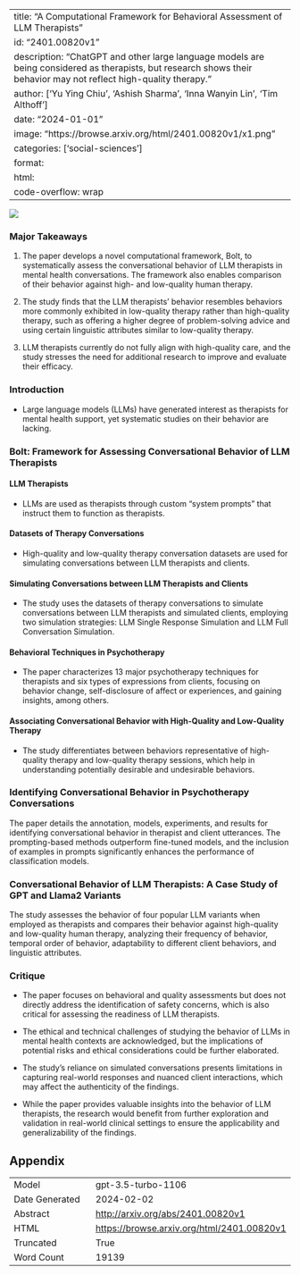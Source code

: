 
---
title: "A Computational Framework for Behavioral Assessment of LLM Therapists"
id: "2401.00820v1"
description: "ChatGPT and other large language models are being considered as therapists, but research shows their behavior may not reflect high-quality therapy."
author: ['Yu Ying Chiu', 'Ashish Sharma', 'Inna Wanyin Lin', 'Tim Althoff']
date: "2024-01-01"
image: "https://browse.arxiv.org/html/2401.00820v1/x1.png"
categories: ['social-sciences']
format:
  html:
    code-overflow: wrap
---

![](https://browse.arxiv.org/html/2401.00820v1/x1.png)

### Major Takeaways

1. The paper develops a novel computational framework, Bolt, to systematically assess the conversational behavior of LLM therapists in mental health conversations. The framework also enables comparison of their behavior against high- and low-quality human therapy.

2. The study finds that the LLM therapists' behavior resembles behaviors more commonly exhibited in low-quality therapy rather than high-quality therapy, such as offering a higher degree of problem-solving advice and using certain linguistic attributes similar to low-quality therapy.

3. LLM therapists currently do not fully align with high-quality care, and the study stresses the need for additional research to improve and evaluate their efficacy.

### Introduction

- Large language models (LLMs) have generated interest as therapists for mental health support, yet systematic studies on their behavior are lacking.

### Bolt: Framework for Assessing Conversational Behavior of LLM Therapists

#### LLM Therapists

- LLMs are used as therapists through custom "system prompts" that instruct them to function as therapists.

#### Datasets of Therapy Conversations

- High-quality and low-quality therapy conversation datasets are used for simulating conversations between LLM therapists and clients.

#### Simulating Conversations between LLM Therapists and Clients

- The study uses the datasets of therapy conversations to simulate conversations between LLM therapists and simulated clients, employing two simulation strategies: LLM Single Response Simulation and LLM Full Conversation Simulation.

#### Behavioral Techniques in Psychotherapy

- The paper characterizes 13 major psychotherapy techniques for therapists and six types of expressions from clients, focusing on behavior change, self-disclosure of affect or experiences, and gaining insights, among others.

#### Associating Conversational Behavior with High-Quality and Low-Quality Therapy

- The study differentiates between behaviors representative of high-quality therapy and low-quality therapy sessions, which help in understanding potentially desirable and undesirable behaviors.

### Identifying Conversational Behavior in Psychotherapy Conversations

The paper details the annotation, models, experiments, and results for identifying conversational behavior in therapist and client utterances. The prompting-based methods outperform fine-tuned models, and the inclusion of examples in prompts significantly enhances the performance of classification models.

### Conversational Behavior of LLM Therapists: A Case Study of GPT and Llama2 Variants

The study assesses the behavior of four popular LLM variants when employed as therapists and compares their behavior against high-quality and low-quality human therapy, analyzing their frequency of behavior, temporal order of behavior, adaptability to different client behaviors, and linguistic attributes.

### Critique

- The paper focuses on behavioral and quality assessments but does not directly address the identification of safety concerns, which is also critical for assessing the readiness of LLM therapists.

- The ethical and technical challenges of studying the behavior of LLMs in mental health contexts are acknowledged, but the implications of potential risks and ethical considerations could be further elaborated.

- The study's reliance on simulated conversations presents limitations in capturing real-world responses and nuanced client interactions, which may affect the authenticity of the findings.

- While the paper provides valuable insights into the behavior of LLM therapists, the research would benefit from further exploration and validation in real-world clinical settings to ensure the applicability and generalizability of the findings.

## Appendix

|          |          |
|----------|----------|
| Model     | gpt-3.5-turbo-1106       |
| Date Generated     | 2024-02-02       |
| Abstract | [http://arxiv.org/abs/2401.00820v1](http://arxiv.org/abs/2401.00820v1)        |
| HTML     | [https://browse.arxiv.org/html/2401.00820v1](https://browse.arxiv.org/html/2401.00820v1)       |
| Truncated       | True       |
| Word Count       | 19139       |